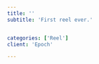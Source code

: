 ```yaml
---
title: ''
subtitle: 'First reel ever.'


categories: ['Reel']
client: 'Epoch'

---
```




<SectionHero 
title={title} 
client={client} 
subtitle={subtitle}
categories={categories}
date={date}
YouTubeLink='https://www.youtube.com/embed/dEpVXFT7dUA?rel=0'
videoRatio='41.71'
/>


<SectionDetail
title='Synopsis'
detail='This is my first reel. Created in the span of 3 months after graduating from architecture school. Responsible for all visuals. Song is Aerials by Lights & Motion.'
 />




<!-- commentary{{< projCommentary title="Project" subtitle="Synopsis" >}}
This is my first reel. Created in the span of 3 months after graduating from architecture school. Responsible for all visuals. Song is Aerials by <a class="link link--loud" href="http://www.lightsandmotion.com/">Lights & Motion.</a>
{{< /projCommentary >}} -->